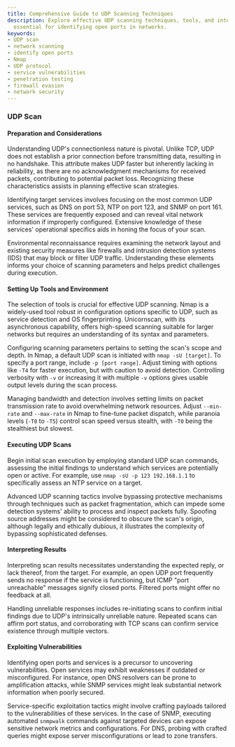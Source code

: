 ```yaml
---
title: Comprehensive Guide to UDP Scanning Techniques
description: Explore effective UDP scanning techniques, tools, and interpretations
  essential for identifying open ports in networks.
keywords:
- UDP scan
- network scanning
- identify open ports
- Nmap
- UDP protocol
- service vulnerabilities
- penetration testing
- firewall evasion
- network security
---
```


### UDP Scan

#### Preparation and Considerations

Understanding UDP's connectionless nature is pivotal. Unlike TCP, UDP does not establish a prior connection before transmitting data, resulting in no handshake. This attribute makes UDP faster but inherently lacking in reliability, as there are no acknowledgment mechanisms for received packets, contributing to potential packet loss. Recognizing these characteristics assists in planning effective scan strategies.

Identifying target services involves focusing on the most common UDP services, such as DNS on port 53, NTP on port 123, and SNMP on port 161. These services are frequently exposed and can reveal vital network information if improperly configured. Extensive knowledge of these services' operational specifics aids in honing the focus of your scan.

Environmental reconnaissance requires examining the network layout and existing security measures like firewalls and intrusion detection systems (IDS) that may block or filter UDP traffic. Understanding these elements informs your choice of scanning parameters and helps predict challenges during execution.

#### Setting Up Tools and Environment

The selection of tools is crucial for effective UDP scanning. Nmap is a widely-used tool robust in configuration options specific to UDP, such as service detection and OS fingerprinting. Unicornscan, with its asynchronous capability, offers high-speed scanning suitable for larger networks but requires an understanding of its syntax and parameters.

Configuring scanning parameters pertains to setting the scan's scope and depth. In Nmap, a default UDP scan is initiated with `nmap -sU [target]`. To specify a port range, include `-p [port range]`. Adjust timing with options like `-T4` for faster execution, but with caution to avoid detection. Controlling verbosity with `-v` or increasing it with multiple `-v` options gives usable output levels during the scan process.

Managing bandwidth and detection involves setting limits on packet transmission rate to avoid overwhelming network resources. Adjust `--min-rate` and `--max-rate` in Nmap to fine-tune packet dispatch, while paranoia levels (`-T0` to `-T5`) control scan speed versus stealth, with `-T0` being the stealthiest but slowest.

#### Executing UDP Scans

Begin initial scan execution by employing standard UDP scan commands, assessing the initial findings to understand which services are potentially open or active. For example, use `nmap -sU -p 123 192.168.1.1` to specifically assess an NTP service on a target.

Advanced UDP scanning tactics involve bypassing protective mechanisms through techniques such as packet fragmentation, which can impede some detection systems' ability to process and inspect packets fully. Spoofing source addresses might be considered to obscure the scan's origin, although legally and ethically dubious, it illustrates the complexity of bypassing sophisticated defenses.

#### Interpreting Results

Interpreting scan results necessitates understanding the expected reply, or lack thereof, from the target. For example, an open UDP port frequently sends no response if the service is functioning, but ICMP "port unreachable" messages signify closed ports. Filtered ports might offer no feedback at all.

Handling unreliable responses includes re-initiating scans to confirm initial findings due to UDP's intrinsically unreliable nature. Repeated scans can affirm port status, and corroborating with TCP scans can confirm service existence through multiple vectors.

#### Exploiting Vulnerabilities

Identifying open ports and services is a precursor to uncovering vulnerabilities. Open services may exhibit weaknesses if outdated or misconfigured. For instance, open DNS resolvers can be prone to amplification attacks, while SNMP services might leak substantial network information when poorly secured.

Service-specific exploitation tactics might involve crafting payloads tailored to the vulnerabilities of these services. In the case of SNMP, executing automated `snmpwalk` commands against targeted devices can expose sensitive network metrics and configurations. For DNS, probing with crafted queries might expose server misconfigurations or lead to zone transfers.

